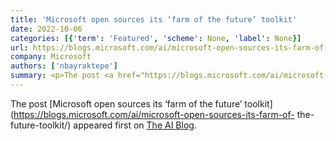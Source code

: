 ```yaml
---
title: 'Microsoft open sources its ‘farm of the future’ toolkit'
date: 2022-10-06
categories: [{'term': 'Featured', 'scheme': None, 'label': None}]
url: https://blogs.microsoft.com/ai/microsoft-open-sources-its-farm-of-the-future-toolkit/
company: Microsoft
authors: ['nbayraktepe']
summary: <p>The post <a href="https://blogs.microsoft.com/ai/microsoft-open-sources-its-farm-of-the-future-toolkit/">Microsoft open sources its ‘farm of the future’ toolkit</a> appeared first on <a href="https://blogs.microsoft.com/ai">The AI Blog</a>.</p>
---
```



The post [Microsoft open sources its ‘farm of the future’
toolkit](https://blogs.microsoft.com/ai/microsoft-open-sources-its-farm-of-
the-future-toolkit/) appeared first on [The AI
Blog](https://blogs.microsoft.com/ai).

